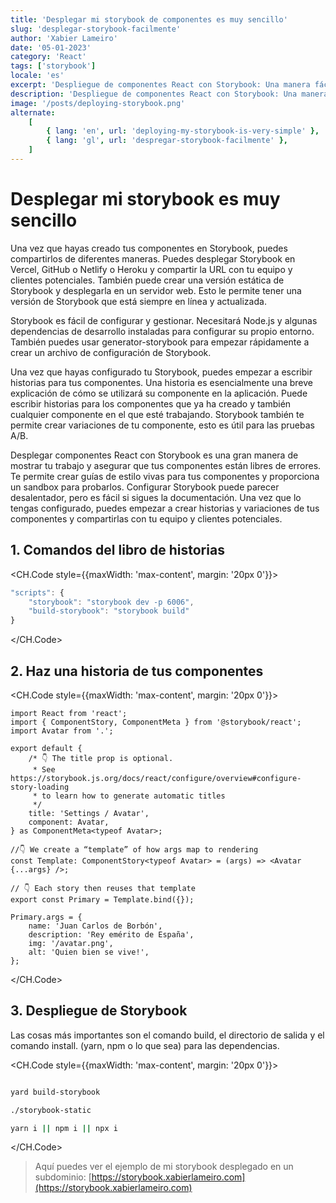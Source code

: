 ```yaml
---
title: 'Desplegar mi storybook de componentes es muy sencillo'
slug: 'desplegar-storybook-facilmente'
author: 'Xabier Lameiro'
date: '05-01-2023'
category: 'React'
tags: ['storybook']
locale: 'es'
excerpt: 'Despliegue de componentes React con Storybook: Una manera fácil de mostrar tu trabajo. Estás buscando una manera fácil de mostrar tus componentes React y compartirlos?'
description: 'Despliegue de componentes React con Storybook: Una manera fácil de mostrar tu trabajo. Estás buscando una manera fácil de mostrar tus componentes React y compartirlos?'
image: '/posts/deploying-storybook.png'
alternate:
    [
        { lang: 'en', url: 'deploying-my-storybook-is-very-simple' },
        { lang: 'gl', url: 'despregar-storybook-facilmente' },
    ]
---
```


# Desplegar mi storybook es muy sencillo

Una vez que hayas creado tus componentes en Storybook, puedes compartirlos de diferentes maneras. Puedes desplegar Storybook en Vercel, GitHub o Netlify o Heroku y compartir la URL con tu equipo y clientes potenciales.
También puede crear una versión estática de Storybook y desplegarla en un servidor web. Esto le permite tener una versión de Storybook que está siempre en línea y actualizada.

Storybook es fácil de configurar y gestionar. Necesitará Node.js y algunas dependencias de desarrollo instaladas para configurar su propio entorno. También puedes usar generator-storybook para empezar rápidamente a crear un archivo de configuración de Storybook.

Una vez que hayas configurado tu Storybook, puedes empezar a escribir historias para tus componentes. Una historia es esencialmente una breve explicación de cómo se utilizará su componente en la aplicación. Puede escribir historias para los componentes que ya ha
creado y también cualquier componente en el que esté trabajando. Storybook también te permite crear variaciones de tu componente, esto es útil para las pruebas A/B.

Desplegar componentes React con Storybook es una gran manera de mostrar tu trabajo y asegurar que tus componentes están libres de errores. Te permite crear guías de estilo vivas para tus componentes y proporciona un sandbox para probarlos.
Configurar Storybook puede parecer desalentador, pero es fácil si sigues la documentación. Una vez que lo tengas configurado, puedes empezar a crear historias y variaciones de tus componentes y compartirlas con tu equipo y clientes potenciales.

## 1. Comandos del libro de historias

<CH.Code style={{maxWidth: 'max-content', margin: '20px 0'}}>
```js package.json
"scripts": {
    "storybook": "storybook dev -p 6006",
    "build-storybook": "storybook build"
}
```
</CH.Code>

## 2. Haz una historia de tus componentes

<CH.Code style={{maxWidth: 'max-content', margin: '20px 0'}}>

```tsx Avatar.stories.tsx
import React from 'react';
import { ComponentStory, ComponentMeta } from '@storybook/react';
import Avatar from '.';

export default {
    /* 👇 The title prop is optional.
     * See https://storybook.js.org/docs/react/configure/overview#configure-story-loading
     * to learn how to generate automatic titles
     */
    title: 'Settings / Avatar',
    component: Avatar,
} as ComponentMeta<typeof Avatar>;

//👇 We create a “template” of how args map to rendering
const Template: ComponentStory<typeof Avatar> = (args) => <Avatar {...args} />;

// 👇 Each story then reuses that template
export const Primary = Template.bind({});

Primary.args = {
    name: 'Juan Carlos de Borbón',
    description: 'Rey emérito de España',
    img: '/avatar.png',
    alt: 'Quien bien se vive!',
};
```

</CH.Code>

## 3. Despliegue de Storybook

Las cosas más importantes son el comando build, el directorio de salida y el comando install. (yarn, npm o lo que sea) para las dependencias.

<CH.Code style={{maxWidth: 'max-content', margin: '20px 0'}}>

```bash

yard build-storybook

./storybook-static

yarn i || npm i || npx i

```

</CH.Code>

> Aquí puedes ver el ejemplo de mi storybook desplegado en un subdominio: [https://storybook.xabierlameiro.com](https://storybook.xabierlameiro.com)
